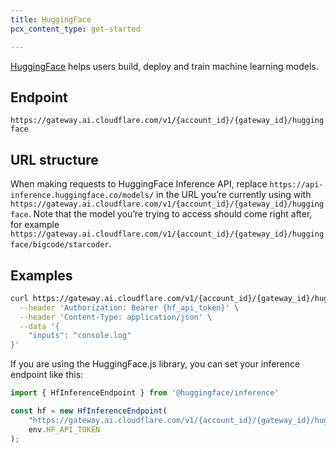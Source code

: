 ```yaml
---
title: HuggingFace
pcx_content_type: get-started

---
```


[HuggingFace](https://huggingface.co/) helps users build, deploy and train machine learning models.

## Endpoint

`https://gateway.ai.cloudflare.com/v1/{account_id}/{gateway_id}/huggingface`

## URL structure

When making requests to HuggingFace Inference API, replace `https://api-inference.huggingface.co/models/` in the URL you’re currently using with `https://gateway.ai.cloudflare.com/v1/{account_id}/{gateway_id}/huggingface`. Note that the model you’re trying to access should come right after, for example `https://gateway.ai.cloudflare.com/v1/{account_id}/{gateway_id}/huggingface/bigcode/starcoder`.

## Examples

```bash title="Request"
curl https://gateway.ai.cloudflare.com/v1/{account_id}/{gateway_id}/huggingface/bigcode/starcoder \
  --header 'Authorization: Bearer {hf_api_token}' \
  --header 'Content-Type: application/json' \
  --data '{
    "inputs": "console.log"
}'
```

If you are using the HuggingFace.js library, you can set your inference endpoint like this:

```javascript
import { HfInferenceEndpoint } from '@huggingface/inference'

const hf = new HfInferenceEndpoint(
	"https://gateway.ai.cloudflare.com/v1/{account_id}/{gateway_id}/huggingface/gpt2",
	env.HF_API_TOKEN
);
```

